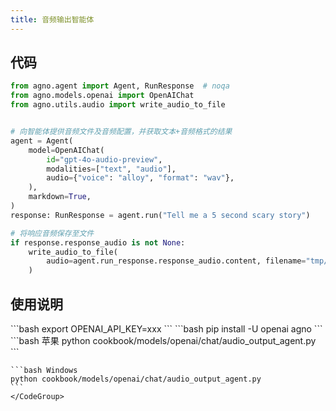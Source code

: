 ```yaml
---
title: 音频输出智能体
---
```

## 代码

```python cookbook/models/openai/chat/audio_output_agent.py
from agno.agent import Agent, RunResponse  # noqa
from agno.models.openai import OpenAIChat
from agno.utils.audio import write_audio_to_file


# 向智能体提供音频文件及音频配置，并获取文本+音频格式的结果
agent = Agent(
    model=OpenAIChat(
        id="gpt-4o-audio-preview",
        modalities=["text", "audio"],
        audio={"voice": "alloy", "format": "wav"},
    ),
    markdown=True,
)
response: RunResponse = agent.run("Tell me a 5 second scary story")

# 将响应音频保存至文件
if response.response_audio is not None:
    write_audio_to_file(
        audio=agent.run_response.response_audio.content, filename="tmp/scary_story.wav"
    )
```

## 使用说明

<Steps>
  <Snippet file="create-venv-step.mdx" />

  <Step title="设置您的API密钥">
    ```bash
    export OPENAI_API_KEY=xxx
    ```
  </Step>

  <Step title="安装库">
    ```bash
    pip install -U openai agno
    ```
  </Step>

  <Step title="运行智能体">
    <CodeGroup>
    ```bash 苹果
    python cookbook/models/openai/chat/audio_output_agent.py
    ```

    ```bash Windows
    python cookbook/models/openai/chat/audio_output_agent.py
    ```
    </CodeGroup>
  </Step>
</Steps>